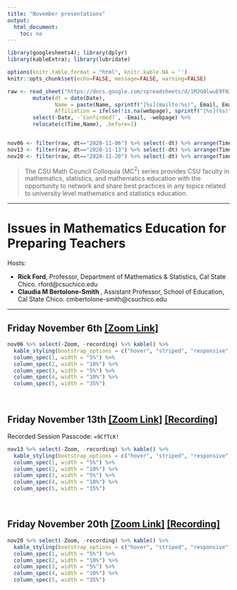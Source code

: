 ```yaml
---
title: "November presentations"
output:
  html_document:
    toc: no
---
```


```r
library(googlesheets4); library(dplyr)
library(kableExtra); library(lubridate)

options(knitr.table.format = "html", knitr.kable.NA = '') 
knitr::opts_chunk$set(echo=FALSE, message=FALSE, warning=FALSE) 

raw <- read_sheet("https://docs.google.com/spreadsheets/d/1MJG0lwuE9f03LXEtaH53j-uJGHwAsAO1ckP_jDAm0gY") %>%
        mutate(dt = date(Date), 
               Name = paste(Name, sprintf("[%s](mailto:%s)", Email, Email)), 
               Affiliation = ifelse(!is.na(webpage), sprintf("[%s](%s)", Affiliation, webpage), Affiliation)) %>% 
        select(-Date, -`Confirmed?`, -Email, -webpage) %>%
        relocate(c(Time,Name), .before=1)


nov06 <- filter(raw, dt=="2020-11-06") %>% select(-dt) %>% arrange(Time)
nov13 <- filter(raw, dt=="2020-11-13") %>% select(-dt) %>% arrange(Time)
nov20 <- filter(raw, dt=="2020-11-20") %>% select(-dt) %>% arrange(Time)

```

> The CSU Math Council Colloquia (MC$^2$) series provides CSU faculty in mathematics, statistics, and mathematics education with the opportunity to network and share best practices in any topics related to university level mathematics and statistics education.

----

# Issues in Mathematics Education for Preparing Teachers

Hosts: 

* **Rick Ford**, Professor, Department of Mathematics & Statistics, Cal State Chico. rford@csuchico.edu
* **Claudia M Bertolone-Smith **, Assistant Professor, School of Education, Cal State Chico. cmbertolone-smith@csuchico.edu 

----


## Friday November 6th [[Zoom Link]](`r na.omit(nov06$Zoom)[1]`)
```r
nov06 %>% select(-Zoom, -recording) %>% kable() %>% 
  kable_styling(bootstrap_options = c("hover", "striped", "responsive", "bordered")) %>%  
  column_spec(1, width = "5%") %>% 
  column_spec(2, width = "10%") %>%
  column_spec(3, width = "5%") %>%
  column_spec(4, width = "10%") %>% 
  column_spec(5, width = "35%")
```

<br> 

## Friday November 13th [[Zoom Link]](`r na.omit(nov13$Zoom)[1]`) [[Recording]](`r na.omit(nov13$recording)[1]`) 
Recorded Session Passcode: `=9CfTcK!`

```r
nov13 %>% select(-Zoom, -recording) %>% kable() %>% 
  kable_styling(bootstrap_options = c("hover", "striped", "responsive", "bordered")) %>%  
  column_spec(1, width = "5%") %>% 
  column_spec(2, width = "10%") %>%
  column_spec(3, width = "5%") %>%
  column_spec(4, width = "10%") %>% 
  column_spec(5, width = "35%")
```

<br> 

## Friday November 20th [[Zoom Link]](`r na.omit(nov20$Zoom)[1]`) [[Recording]](`r na.omit(nov20$recording)[1]`) 

```r
nov20 %>% select(-Zoom, -recording) %>% kable() %>% 
  kable_styling(bootstrap_options = c("hover", "striped", "responsive", "bordered")) %>%  
  column_spec(1, width = "5%") %>% 
  column_spec(2, width = "10%") %>%
  column_spec(3, width = "5%") %>%
  column_spec(4, width = "10%") %>% 
  column_spec(5, width = "35%")
```

